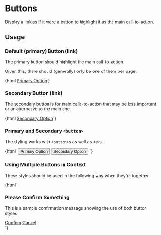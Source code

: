 
<Meta title="No Javascript|buttons" />

# Buttons

Display a link as if it were a button to highlight it as the main call-to-action.


## Usage

### Default (primary) Button (link)
 
The primary button should highlight the main call-to-action. 

Given this, there should (generally) only be one of them per page.

<Preview>
  <Story name="button-default">
    {html`<a class="bulib-btn" href="javascript:void()">Primary Option</a>`}
  </Story>
</Preview>

### Secondary Button (link)

The secondary button is for main calls-to-action that may be less important 
  or an alternative to the main one.

<Preview>
  <Story name="button-secondary">
    {html`<a class="bulib-btn btn-secondary" href="javascript:void()">Secondary Option</a>`}
  </Story>
</Preview>

### Primary and Secondary `<button>` 

The styling works with `<button>`s as well as `<a>`s.

<Preview>
  <Story name="button-together-button">
    {html`
      <button class="bulib-btn">Primary Option</button>
      <button class="bulib-btn btn-secondary">Secondary Option</button>
    `}
  </Story>
</Preview>

### Using Multiple Buttons in Context

These styles should be used in the following way when they're together.

<Preview>
  <Story name="button-together-with-context">
    {html`
    <div class="secondary-menu"> 
      <h3>Please Confirm Something</h3>
      <p>This is a sample confirmation message showing the use of both button styles</p>
      <div>
        <a class="bulib-btn" href="javascript:void()">Confirm</a>
        <a class="bulib-btn btn-secondary" href="javascript:void()">Cancel</a>
      </div>
    </div>
    `}
  </Story>
</Preview>